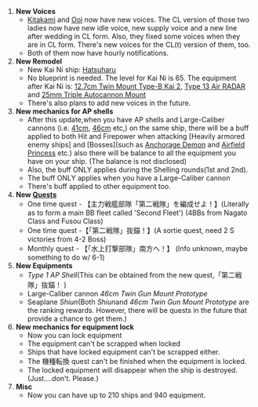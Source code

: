 # '''New Voices'''
#* [[Kitakami]] and [[Ooi]] now have new voices. The CL version of those two ladies now have new idle voice, new supply voice and a new line after wedding in CL form. Also, they fixed some voices when they are in CL form. There's new voices for the CL(t) version of them, too.
#*  Both of them now have hourly notifications.
# '''New Remodel'''
#* New Kai Ni ship: [[Hatsuharu]]
#*  No blueprint is needed. The level for Kai Ni is 65. The equipment after Kai Ni is: [[12.7cm Twin Mount Type-B Kai 2]], [[Type 13 Air RADAR]] and [[25mm Triple Autocannon Mount]]
#*  There's also plans to add new voices in the future.
# '''New mechanics for AP shells'''
#* After this update,when you have AP shells and Large-Caliber cannons (i.e. [[41cm Twin Gun Mount|41cm]], [[46cm Triple Gun Mount|46cm]] etc,) on the same ship, there will be a buff applied to both Hit and Firepower when attacking [Heavily armored enemy ships] and [Bosses](such as [[Anchorage Demon]] and [[Airfield Princess]] etc.) also there will be balance to all the equipment you have on your ship. (The balance is not disclosed)
#* Also, the buff ONLY applies during the Shelling rounds(1st and 2nd).
#* The buff ONLY applies when you have a Large-Caliber cannon
#* There's buff applied to other equipment too.
# '''New [[Quests]]'''
#* One time quest - 【主力戦艦部隊「第二戦隊」を編成せよ！】(Literally as to form a main BB fleet called 'Second Fleet') (4BBs from Nagato Class and Fusou Class)
#* One time quest -【「第二戦隊」抜錨！】(A sortie quest, need 2 S victories from 4-2 Boss)
#* Monthly quest - 【「水上打撃部隊」南方へ！】 (Info unknown, maybe something to do w/ 6-1)
# '''New Equipments'''
#* ''Type 1 AP Shell ''(This can be obtained from the new quest,「第二戦隊」抜錨！ )
#* Large-Caliber cannon ''46cm Twin Gun Mount Prototype ''
#* Seaplane ''Shiun ''(Both ''Shiun ''and ''46cm Twin Gun Mount Prototype'' are the ranking rewards. However, there will be quests in the future that provide a chance to get them.)
# '''New mechanics for equipment lock'''
#* Now you can lock equipment
#* The equipment can't be scrapped when locked
#* Ships that have locked equipment can't be scrapped either.
#* The 機種転換 quest can't be finished when the equipment is locked.
#* The locked equipment will disappear when the ship is destroyed. (Just....don't. Please.)
# '''Misc'''
#* Now you can have up to 210 ships and 940 equipment.
